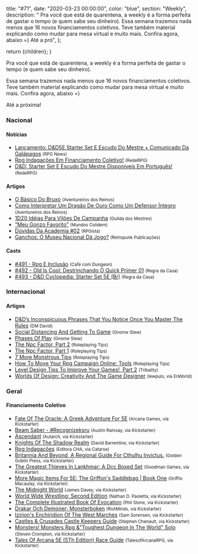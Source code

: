 
  title: "#71",
  date: "2020-03-23 00:00:00",
  color: "blue",
  section: "Weekly",
  description:
    "    Pra você que está de quarentena, a weekly é a forma perfeita de gastar o tempo (e quem sabe seu dinheiro).    Essa semana trazemos nada menos que 16 novos financiamentos coletivos. Teve também material explicando como mudar para mesa virtual e muito mais. Confira agora, abaixo =)    Até a pró",
};

  return <InternalLayout meta={meta}>{children}</InternalLayout>;
}

Pra você que está de quarentena, a weekly é a forma perfeita de gastar o tempo (e quem sabe seu dinheiro).

Essa semana trazemos nada menos que 16 novos financiamentos coletivos. Teve também material explicando como mudar para mesa virtual e muito mais. Confira agora, abaixo =)

Até a próxima!

### Nacional

#### Notícias

- [Lançamento: D&amp;D5E Starter Set E Escudo Do Mestre + Comunicado Da Galápagos] <small>(RPG News)</small>
- [Rpg Indagações Em Financiamento Coletivo!] <small>(RedeRPG)</small>
- [D&amp;D: Starter Set E Escudo Do Mestre Disponíveis Em Português!] <small>(RedeRPG)</small>

#### Artigos

- [O Básico Do Bruxo] <small>(Aventureiros dos Reinos)</small>
- [Como Interpretar Um Dragão De Ouro Como Um Defensor Íntegro] <small>(Aventureiros dos Reinos)</small>
- [1D20 Idéias Para Vilões De Campanha] <small>(Guilda dos Mestres)</small>
- [“Meu Gonzo Favorito”] <small>(Mundos Colidem)</small>
- [Dúvidas Da Academia #02] <small>(RPGista)</small>
- [Ganchos: O Museu Nacional Dá Jogo?] <small>(Retropunk Publicações)</small>

#### Casts

- [#491 - Rpg E Inclusão] <small>(Café com Dungeon)</small>
- [#492 - Old Is Cool: Destrinchando O Quick Primer 01] <small>(Regra da Casa)</small>
- [#493 - D&amp;D Cyclopedia: Starter Set 5E (Br)] <small>(Regra da Casa)</small>

### Internacional

#### Artigos

- [D&amp;D’s Inconspicuous Phrases That You Notice Once You Master The Rules] <small>(DM David)</small>
- [Social Distancing And Getting To Game] <small>(Gnome Stew)</small>
- [Phases Of Play] <small>(Gnome Stew)</small>
- [The Npc Factor, Part 2] <small>(Roleplaying Tips)</small>
- [The Npc Factor, Part 1] <small>(Roleplaying Tips)</small>
- [7 More Monstrous Tips] <small>(Roleplaying Tips)</small>
- [How To Move Your Rpg Campaign Online: Tools] <small>(Roleplaying Tips)</small>
- [Level Design Tips To Improve Your Games!, Part 2] <small>(Tribality)</small>
- [Worlds Of Design: Creativity And The Game Designer] <small>(lewpuls, via EnWorld)</small>

### Geral

#### Financiamento Coletivo

- [Fate Of The Oracle: A Greek Adventure For 5E] <small>(Arcana Games, via Kickstarter)</small>
- [Beam Saber - #Recognizeksru] <small>(Austin Ramsay, via Kickstarter)</small>
- [Ascendant] <small>(Autarch, via Kickstarter)</small>
- [Knights Of The Shadow Realm] <small>(David Barrentine, via Kickstarter)</small>
- [Rpg Indagações] <small>(Editora CHA, via Catarse)</small>
- [Britannia And Beyond, A Regional Guide For Cthulhu Invictus.] <small>(Golden Goblin Press, via Kickstarter)</small>
- [The Greatest Thieves In Lankhmar: A Dcc Boxed Set] <small>(Goodman Games, via Kickstarter)</small>
- [More Magic Items For 5E: The Griffon&#039;s Saddlebag | Book One] <small>(Griffin Macaulay, via Kickstarter)</small>
- [The Midnight World] <small>(James Davey, via Kickstarter)</small>
- [World Wide Wrestling: Second Edition] <small>(Nathan D. Paoletta, via Kickstarter)</small>
- [The Complete Illustrated Book Of Evocation] <small>(Phil Stone, via Kickstarter)</small>
- [Drakar Och Demoner: Monsterboken] <small>(RiotMinds, via Kickstarter)</small>
- [Izirion&#039;s Enchiridion Of The West Marches] <small>(Sam Sorensen, via Kickstarter)</small>
- [Castles &amp; Crusades Castle Keepers Guide] <small>(Stephen Chenault, via Kickstarter)</small>
- [Monsters! Monsters Rpg &amp;&quot;Toughest Dungeon In The World&quot; Solo] <small>(Steven Crompton, via Kickstarter)</small>
- [Tales Of Arcana 5E (5Th Edition) Race Guide] <small>(TalesofArcanaRPG, via Kickstarter)</small>

[drakar och demoner: monsterboken]: https://www.kickstarter.com/projects/riotminds/drakar-och-demoner-monsterboken
[fate of the oracle: a greek adventure for 5e]: https://www.kickstarter.com/projects/arcanagames/fate-of-the-oracle-a-greek-adventure-for-5e
[knights of the shadow realm]: https://www.kickstarter.com/projects/shadowrealm/knights-of-the-shadow-realm
[the greatest thieves in lankhmar: a dcc boxed set]: https://www.kickstarter.com/projects/1409961192/the-greatest-thieves-in-lankhmar-a-dcc-boxed-set
[tales of arcana 5e (5th edition) race guide]: https://www.kickstarter.com/projects/toa/tales-of-arcana-5e-5th-edition-race-guide
[the complete illustrated book of evocation]: https://www.kickstarter.com/projects/philtonellc/the-complete-illustrated-book-of-evocation
[more magic items for 5e: the griffon&#039;s saddlebag | book one]: https://www.kickstarter.com/projects/thegriffonssaddlebag/more-magic-items-for-5e-the-griffons-saddlebag-book-one
[castles &amp; crusades castle keepers guide]: https://www.kickstarter.com/projects/ckg/castles-and-crusades-castle-keepers-guide
[izirion&#039;s enchiridion of the west marches]: https://www.kickstarter.com/projects/583799276/izirions-enchiridion-of-the-west-marches
[britannia and beyond, a regional guide for cthulhu invictus.]: https://www.kickstarter.com/projects/golden-goblin-press/britannia-and-beyond-a-regional-guide-for-cthulhu-invictus
[monsters! monsters rpg &amp;&quot;toughest dungeon in the world&quot; solo]: https://www.kickstarter.com/projects/stevecrompton/monsters-monsters-rpg-andtoughest-dungeon-in-the-world-solo
[beam saber - #recognizeksru]: https://www.kickstarter.com/projects/austinramsaygames/beam-saber
[ascendant]: https://www.kickstarter.com/projects/autarch/ascendant
[world wide wrestling: second edition]: https://www.kickstarter.com/projects/ndpaoletta/world-wide-wrestling-second-edition
[#491 - rpg e inclusão]: https://regradacasa.podbean.com/e/491-rpg-e-inclusao/
[d&amp;d’s inconspicuous phrases that you notice once you master the rules]: https://dmdavid.com/tag/dds-inconspicuous-phrases-that-you-notice-once-you-master-the-rules/
[the npc factor, part 2]: https://www.roleplayingtips.com/rptn/the-npc-factor-part-2/
[the npc factor, part 1]: https://www.roleplayingtips.com/rptn/the-npc-factor-part-1/
[social distancing and getting to game]: https://gnomestew.com/social-distancing-and-getting-to-game/
[the midnight world]: https://www.kickstarter.com/projects/themidnightworld/the-midnight-world
[o básico do bruxo]: https://aventureirosdosreinos.com/o-basico-do-bruxo/
[level design tips to improve your games!, part 2]: https://www.tribality.com/2020/03/18/level-design-tips-to-improve-your-games-part-2/
[“meu gonzo favorito”]: https://www.mundoscolidem.com.br/gonzo/
[#492 - old is cool: destrinchando o quick primer 01]: https://regradacasa.podbean.com/e/492-old-is-cool-destrinchando-o-quick-primer-01/
[rpg indagações em financiamento coletivo!]: https://www.rederpg.com.br/2020/03/18/rpg-indagacoes-em-financiamento-coletivo/
[rpg indagações]: https://www.catarse.me/rpgindagacoes
[ganchos: o museu nacional dá jogo?]: https://retropunk.com.br/editora/ganchos-o-museu-nacional-da-jogo/
[#493 - d&amp;d cyclopedia: starter set 5e (br)]: https://regradacasa.podbean.com/e/493-dd-cyclopedia-starter-set-5e-br/
[7 more monstrous tips]: https://www.roleplayingtips.com/rptn/7-more-monstrous-tips/
[dúvidas da academia #02]: https://rpgista.com.br/2020/03/19/duvidas-da-academia-02/
[phases of play]: https://gnomestew.com/phases-of-play/
[worlds of design: creativity and the game designer]: https://www.enworld.org/threads/worlds-of-design-creativity-and-the-game-designer.670949/
[how to move your rpg campaign online: tools]: https://www.roleplayingtips.com/running-games/how-to-move-your-rpg-campaign-online-tools/
[lançamento: d&amp;d5e starter set e escudo do mestre + comunicado da galápagos]: https://newsrpg.wordpress.com/2020/03/21/lancamento-dd-starter-set-e-escudo-do-mestre/
[como interpretar um dragão de ouro como um defensor íntegro]: https://aventureirosdosreinos.com/como-interpretar-um-dragao-de-ouro-como-um-defensor-integro/
[d&amp;d: starter set e escudo do mestre disponíveis em português!]: https://www.rederpg.com.br/2020/03/22/dd-starter-set-e-escudo-do-mestre-disponiveis-em-portugues/
[1d20 idéias para vilões de campanha]: http://guildadosmestres.com.br/2020/03/22/20-ideias-para-viloes/
